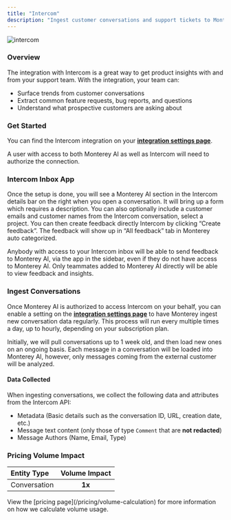 ```yaml
---
title: "Intercom"
description: "Ingest customer conversations and support tickets to Monterey for consolidation and analysis"
---
```


![intercom](/images/inter.png)

### Overview

The integration with Intercom is a great way to get product insights with and from your support team. With the integration, your team can:

- Surface trends from customer conversations
- Extract common feature requests, bug reports, and questions
- Understand what prospective customers are asking about

### Get Started

You can find the Intercom integration on your **[integration settings page](https://app.monterey.ai/w/default/settings/integrations/intercom)**.

A user with access to both Monterey AI as well as Intercom will need to authorize the connection.

<Steps>
  <Step title='Go to "Settings"' />
  <Step title='Click "Integrations" in the navigation menu' />
  <Step title='Click "Intercom"' />
  <Step title='Click "Connect"' />
  <Step title="If necessary, log in to Gong using the appropriate account" />
  <Step title="Review and approve the permissions requested" />
  <Step title="Once confirmed, you will be returned to Monterey AI, where you can toggle on conversation ingestion" />
</Steps>

### Intercom Inbox App

Once the setup is done, you will see a Monterey AI section in the Intercom details bar on the right when you open a conversation. It will bring up a form which requires a description. You can also optionally include a customer emails and customer names from the Intercom conversation, select a project. You can then create feedback directly Intercom by clicking “Create feedback”. The feedback will show up in “All feedback” tab in Monterey auto categorized.

Anybody with access to your Intercom inbox will be able to send feedback to Monterey AI, via the app in the sidebar, even if they do not have access to Monterey AI. Only teammates added to Monterey AI directly will be able to view feedback and insights.

### Ingest Conversations

Once Monterey AI is authorized to access Intercom on your behalf, you can enable a setting on the **[integration settings page](https://app.monterey.ai/w/default/settings/integrations/intercom)** to have Monterey ingest new conversation data regularly. This process will run every multiple times a day, up to hourly, depending on your subscription plan.

Initially, we will pull conversations up to 1 week old, and then load new ones on an ongoing basis. Each message in a conversation will be loaded into Monterey AI, however, only messages coming from the external customer will be analyzed.

#### Data Collected

When ingesting conversations, we collect the following data and attributes from the Intercom API:

- Metadata (Basic details such as the conversation ID, URL, creation date, etc.)
- Message text content (only those of type `Comment` that are **not redacted**)
- Message Authors (Name, Email, Type)

### Pricing Volume Impact

| Entity Type  | Volume Impact |
| :----------- | :-----------: |
| Conversation |    **1x**     |

<Info>
  View the [pricing page](/pricing/volume-calculation) for more information on
  how we calculate volume usage.
</Info>
